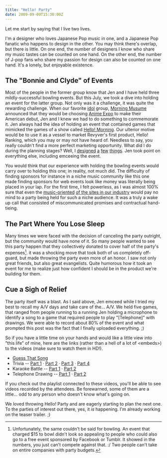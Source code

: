 ```yaml
---
title: "Hello! Party"
date: 2009-09-09T15:30:00Z
---
```


Let me start by saying that I live two lives.

I'm a designer who loves Japanese Pop music in one, and a Japanese Pop fanatic who happens to design in the other. You may think there's overlap, but there is little. On one end, the number of designers I know who share my music tastes can be counted on one hand. On the other end, the number of J-pop fans who share my passion for design can also be counted on one hand. It's a lonely, but enjoyable existence.

## The "Bonnie and Clyde" of Events

Most of the people in the former group know that Jen and I have held three mildly-successful bowling events. But this July, we took a dive into holding an event for the latter group. Not only was it a challenge, it was quite the rewarding challenge. When our favorite [idol][1] group, [Morning Musume][2] announced that they would be choosing [Anime Expo][3] to make their American debut, Jen and I knew we had to do something to commemorate it. Jen always had the idea of holding an event that contained games that mimicked the games of a show called [Hello! Morning][4]. Our ulterior motive would be to use it as a vessel to market Revyver's first product, Hello! Ranking, which you may or may not have heard of. Needless to say, you really couldn't find a more perfect marketing opportunity. What did I do during the planning stages? Well, I [designed][5] [a][6] [few][7] [things][8]. Jen took point on everything else, including emceeing the event.

You would think that our experience with holding the bowling events would carry over to holding this one; in reality, not much did. The difficulty of finding sponsors for instance in a niche music community like this one made finding sponsors for web events look like money was literally being placed in your lap. For the first time, I felt powerless, as I was almost 100% sure that even the [music-oriented][9] [of the sites in our industry][10] would pay no mind to a party being held for such a niche audience. It was a truly a wake up call that consisted of miscommunicated promises and contractual hand-tieing.

## The Part Where You Lose Sleep

Many times we were faced with the decision of canceling the party outright, but the community would have none of it. So many people wanted to see this party happen that they collectively donated to cover half of the party's expenses[^1]. it was a shocking move that took both of us completely off-guard, but made throwing the party even more of an honor. I saw not only great friends, but also great evangelists. Quite humorous how it took an event for me to realize just how confident I should be in the product we're building for them.

## Cue a Sigh of Relief

The party itself was a blast. As I said above, Jen emceed while I tried my best to recall my A/V days and take care of the... A/V. We held five games, that ranged from people running to a running Jen holding a microphone to identify a song to a game that required people to play "[Telephone]" with drawings. We were able to record about 80% of the event and what prompted this post was the fact that I finally uploaded everything. ;)

So if you have a little time on your hands and would like a little view into "this life" of mine, here are the links (rather than a hell of a lot of &lt;embeds&gt;) to the videos (make sure to watch them in HD!).

- [Guess That Song][12]
- Trivia -- [Part 1][13] &middot; [Part 2][14] &middot; [Part 3][15] &middot; [Part 4][16]
- Karaoke Battle -- [Part 1][17] &middot; [Part 2][18]
- Telephone Drawing -- [Part 1][19] &middot; [Part 2][20]

If you check out the playlist connected to these videos, you'll be able to see videos recorded by the attendees. Be forewarned, some of them are a little... odd to any person who doesn't know what's going on.

We loved throwing Hello! Party and are eagerly starting to plan the next one. To the parties of interest out there, yes, it _is_ happening. I'm already working on the teaser trailer. ;)

[^1]: Unfortunately, the same couldn't be said for bowling. An event that charged $15 to bowl didn't look so appealing to people who could also go to a free event sponsored by Facebook or Tumblr. It showed in the numbers, you just can't compete against that. :/ Two people can't take on entire companies with party budgets.

[1]: http://en.wikipedia.org/wiki/Japanese_idol
[2]: http://j-ongaku.org/wiki/Morning_Musume
[3]: http://www.anime-expo.org/
[4]: http://en.wikipedia.org/wiki/Hello!_Morning
[5]: http://party.hello-ranking.com/
[6]: http://www.flickr.com/photos/avalonstar/3770623951/
[7]: http://www.flickr.com/photos/avalonstar/3783538192/
[8]: http://www.flickr.com/photos/avalonstar/3770623941/
[9]: http://virb.com/
[10]: http://last.fm/
[11]: http://en.wikipedia.org/wiki/Chinese_whispers
[12]: https://www.youtube.com/watch?v=cPpxPuITjxI
[13]: https://www.youtube.com/watch?v=I486fUdhEc4
[14]: https://www.youtube.com/watch?v=gl8hyzQZTnU
[15]: https://www.youtube.com/watch?v=X_8hOwC7p8o
[16]: https://www.youtube.com/watch?v=3BSL0lAGNDg
[17]: https://www.youtube.com/watch?v=9Rp9qZ27G_U
[18]: https://www.youtube.com/watch?v=bg3rCcOMhjw
[19]: https://www.youtube.com/watch?v=TrFd6BWhD7c
[20]: https://www.youtube.com/watch?v=OgP8qDdJW8w
